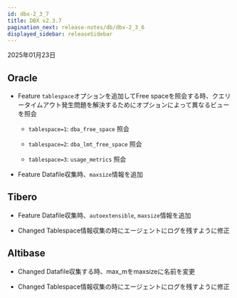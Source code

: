 ```yaml
---
id: dbx-2_3_7
title: DBX v2.3.7
pagination_next: release-notes/db/dbx-2_3_6
displayed_sidebar: releaseSidebar
---
```


2025年01月23日

## Oracle

- <Status priority='1'>Feature</Status> `tablespace`オプションを追加してFree spaceを照会する時、クエリータイムアウト発生問題を解決するためにオプションによって異なるビューを照会

  - `tablespace=1`: `dba_free_space` 照会

  - `tablespace=2`: `dba_lmt_free_space` 照会

  - `tablespace=3`: `usage_metrics` 照会

- <Status priority='1'>Feature</Status> Datafile収集時、`maxsize`情報を追加

## Tibero

- <Status priority='1'>Feature</Status> Datafile収集時、`autoextensible`, `maxsize`情報を追加

- <Status priority='1'>Changed</Status> Tablespace情報収集の時にエージェントにログを残すように修正

## Altibase

- <Status priority='1'>Changed</Status> Datafile収集する時、max_mをmaxsizeに名前を変更

- <Status priority='1'>Changed</Status> Tablespace情報収集の時にエージェントにログを残すように修正
